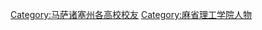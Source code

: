 {{Catnav|頁面分類|人物|校友|大學校友|美國大學校友}}
{{Commonscat|Alumni of the Massachusetts Institute of Technology}}

[[Category:马萨诸塞州各高校校友‎|Category:马萨诸塞州各高校校友‎]]
[[Category:麻省理工学院人物|Category:麻省理工学院人物]]